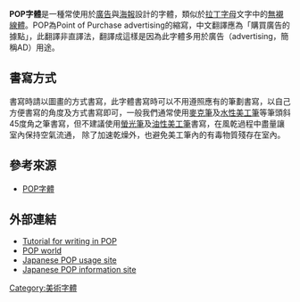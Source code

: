 '''POP字體'''是一種常使用於[[廣告|廣告]]與[[海報|海報]]設計的字體，類似於[[拉丁字母|拉丁字母]]文字中的[[無襯線體|無襯線體]]。POP為Point of Purchase advertising的縮寫，中文翻譯應為「購買廣告的據點」，此翻譯非直譯法，翻譯成這樣是因為此字體多用於廣告（advertising，簡稱AD）用途。
==書寫方式==
書寫時請以圖畫的方式書寫，此字體書寫時可以不用遵照應有的筆劃書寫，以自己方便書寫的角度及方式書寫即可，一般我們通常使用[[麥克筆|麥克筆]]及[[水性美工筆|水性美工筆]]等筆頭斜45度角之筆書寫，但不建議使用[[螢光筆|螢光筆]]及[[油性美工筆|油性美工筆]]書寫，在風乾過程中盡量讓室內保持空氣流通， 除了加速乾燥外，也避免美工筆內的有毒物質殘存在室內。

== 參考來源 ==
*[http://edu.thu.edu.tw/edufiles/%BD%D2%B0%C8%B8%EA%AE%C6/%B1%D0%BE%C7%B4C%C5%E9/pop.pdf POP字體]{{Wayback|url=http://edu.thu.edu.tw/edufiles/%BD%D2%B0%C8%B8%EA%AE%C6/%B1%D0%BE%C7%B4C%C5%E9/pop.pdf |date=20080908123701 }}

== 外部連結 ==
*[https://web.archive.org/web/20070804042742/http://www.sanyaer.com/pop.htm Tutorial for writing in POP]
*[http://www.taka.co.jp/popworld/popworld.htm POP world]{{Wayback|url=http://www.taka.co.jp/popworld/popworld.htm |date=20080213025530 }}
*[http://www.jpp-inc.com/ Japanese POP usage site]{{Wayback|url=http://www.jpp-inc.com/ |date=20080116223249 }}
*[https://web.archive.org/web/20080210022938/http://www.jpsa.info/ Japanese POP information site]



{{typography-stub}}

[[Category:美術字體|Category:美術字體]]